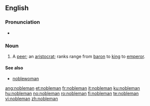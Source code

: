 ==English==

===Pronunciation===
*{{audio|en-us-nobleman.ogg|Audio (US)}}


===Noun===
{{en-noun|noblemen}}

# A [[peer]]; an [[aristocrat]]; ranks range from [[baron]] to [[king]] to [[emperor]].

====See also====
* [[noblewoman]]

[[ang:nobleman]]
[[et:nobleman]]
[[fr:nobleman]]
[[it:nobleman]]
[[ku:nobleman]]
[[hu:nobleman]]
[[no:nobleman]]
[[ro:nobleman]]
[[fi:nobleman]]
[[te:nobleman]]
[[vi:nobleman]]
[[zh:nobleman]]